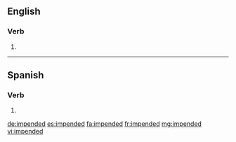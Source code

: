 ==English==

===Verb===
{{head|en|verb form}}

# {{en-past of|impend}}

----

==Spanish==

===Verb===
{{head|es|verb form}}

# {{es-verb form of|impender|ending=-er|mood=imperative|number=p|person=2|formal=n|sense=affirmative|region=Spain}}

[[de:impended]]
[[es:impended]]
[[fa:impended]]
[[fr:impended]]
[[mg:impended]]
[[vi:impended]]